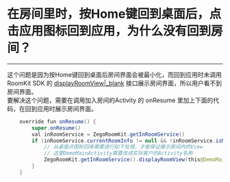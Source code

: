 # 在房间里时，按Home键回到桌面后，点击应用图标回到应用，为什么没有回到房间？
---

这个问题是因为按Home键回到桌面后房间界面会被最小化，而回到应用时未调用 RoomKit SDK 的 [displayRoomView\|_blank](/article/api?doc=RoomKit_API~java_android~class~ZegoInRoomService#display-room-view) 接口展示房间界面，所以用户看不到房间界面。<br>
要解决这个问题，需要在调用加入房间的Activity 的 onResume 里加上下面的代码，在回到应用时展示房间界面。
```java
    override fun onResume() {
        super.onResume()
        val inRoomService = ZegoRoomKit.getInRoomService()
        if (inRoomService.currentRoomInfo != null && !inRoomService.isMinimized) {
            // 从桌面点图标回来需要进行如下处理，才能保证展示房间内的View
            // 这里DemoMainActivity需要改成实际客户的Activity名称
            ZegoRoomKit.getInRoomService().displayRoomView(this@DemoMainActivity) 
        }
    }

```